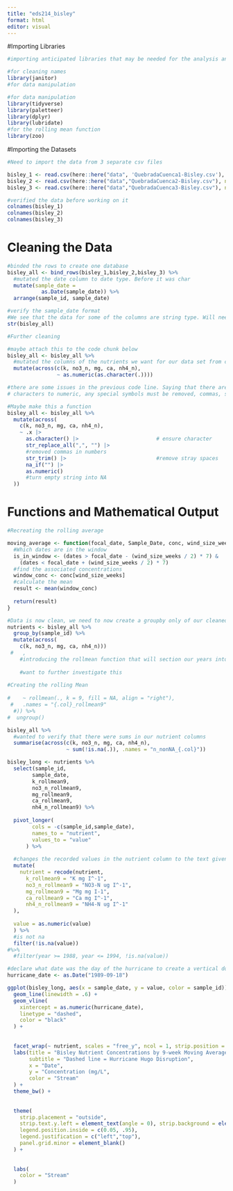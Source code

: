 ```yaml
---
title: "eds214_bisley"
format: html
editor: visual
---
```


#Importing Libraries

```r
#importing anticipated libraries that may be needed for the analysis and replication

#for cleaning names
library(janitor)
#for data manipulation

#for data manipulation
library(tidyverse)
library(paletteer)
library(dplyr)
library(lubridate)
#for the rolling mean function
library(zoo)
```

#Importing the Datasets

```r
#Need to import the data from 3 separate csv files

bisley_1 <- read.csv(here::here("data", 'QuebradaCuenca1-Bisley.csv'), na = c("-99999", "")) |> janitor::clean_names()
bisley_2 <- read.csv(here::here("data","QuebradaCuenca2-Bisley.csv"), na = c("-99999", "")) |> janitor::clean_names()
bisley_3 <- read.csv(here::here("data","QuebradaCuenca3-Bisley.csv"), na = c("-99999", "")) |> janitor::clean_names()

```

```r
#verified the data before working on it
colnames(bisley_1)
colnames(bisley_2)
colnames(bisley_3)
```

# Cleaning the Data

```r
#binded the rows to create one database
bisley_all <- bind_rows(bisley_1,bisley_2,bisley_3) %>% 
  #mutated the date column to date type. Before it was char
  mutate(sample_date = 
           as.Date(sample_date)) %>% 
  arrange(sample_id, sample_date)
```

```r
#verify the sample_date format
#We see that the data for some of the columns are string type. Will need  change this
str(bisley_all)
```

```r
#Further cleaning

#maybe attach this to the code chunk below
bisley_all <- bisley_all %>%
  #mutated the columns of the nutrients we want for our data set from character to numeric
  mutate(across(c(k, no3_n, mg, ca, nh4_n),
                ~ as.numeric(as.character(.))))
```

```r
#there are some issues in the previous code line. Saying that there are NAs included. We must ensure all entries are numeric, so we need to replace:
# characters to numeric, any special symbols must be removed, commas, spaces, empties to NAs

#Maybe make this a function
bisley_all <- bisley_all %>%
  mutate(across(
    c(k, no3_n, mg, ca, nh4_n),
    ~ .x |>
      as.character() |>                         # ensure character
      str_replace_all(",", "") |>
      #removed commas in numbers
      str_trim() |>                             #remove stray spaces
      na_if("") |>                        
      as.numeric()
      #turn empty string into NA
  ))
```

# Functions and Mathematical Output

```r
#Recreating the rolling average 

moving_average <- function(focal_date, Sample_Date, conc, wind_size_weeks) {
  #Which dates are in the window
  is_in_window <- (dates > focal_date - (wind_size_weeks / 2) * 7) &
    (dates < focal_date + (wind_size_weeks / 2) * 7)
  #find the associated concentrations
  window_conc <- conc[wind_size_weeks]
  #calculate the mean
  result <- mean(window_conc)
  
  return(result)
}
```

```r

#Data is now clean, we need to now create a groupby only of our cleaned nutrients that were interested in
nutrients <- bisley_all %>% 
  group_by(sample_id) %>%
  mutate(across(
    c(k, no3_n, mg, ca, nh4_n)))
 #   ,
    #introducing the rollmean function that will section our years into 9 sections for the means
    
    #want to further investigate this
    
#Creating the rolling Mean
    
#    ~ rollmean(., k = 9, fill = NA, align = "right"),
 #   .names = "{.col}_rollmean9"
  #)) %>%
#  ungroup()
```

```r
bisley_all %>% 
  #wanted to verify that there were sums in our nutrient columns
  summarise(across(c(k, no3_n, mg, ca, nh4_n),
                   ~ sum(!is.na(.)), .names = "n_nonNA_{.col}"))
```

```r
bisley_long <- nutrients %>% 
  select(sample_id, 
        sample_date,
        k_rollmean9,
        no3_n_rollmean9,
        mg_rollmean9,
        ca_rollmean9,
        nh4_n_rollmean9) %>% 
      
  pivot_longer(
        cols = -c(sample_id,sample_date),
        names_to = "nutrient",
        values_to = "value"
      ) %>% 
  
  #changes the recorded values in the nutrient column to the text given
  mutate(
    nutrient = recode(nutrient,
      k_rollmean9 = "K mg I^-1",
      no3_n_rollmean9 = "NO3-N ug I^-1",
      mg_rollmean9 = "Mg mg I-1",
      ca_rollmean9 = "Ca mg I^-1",
      nh4_n_rollmean9 = "NH4-N ug I^-1"
  ), 
  
  value = as.numeric(value)
  ) %>% 
  #is not na
  filter(!is.na(value)) 
#%>% 
  #filter(year >= 1988, year <= 1994, !is.na(value))
```

```r
#declare what date was the day of the hurricane to create a vertical dotted line for the graph
hurricane_date <- as.Date("1989-09-18")

ggplot(bisley_long, aes(x = sample_date, y = value, color = sample_id)) +
  geom_line(linewidth = .6) +
  geom_vline(
    xintercept = as.numeric(hurricane_date),
    linetype = "dashed",
    color = "black"
  ) +
  
  
  facet_wrap(~ nutrient, scales = "free_y", ncol = 1, strip.position = "left") + #this move the nutrients to the left
  labs(title = "Bisley Nutrient Concentrations by 9-week Moving Averages",
       subtitle = "Dashed line = Hurricane Hugo Disruption",
       x = "Date",
       y = "Concentration (mg/L",
       color = "Stream"
  ) + 
  theme_bw() +
  
  
  theme(
    strip.placement = "outside",
    strip.text.y.left = element_text(angle = 0), strip.background = element_rect(fill = "grey"),
    legend.position.inside = c(0.05, .95),
    legend.justification = c("left","top"),
    panel.grid.minor = element_blank()
  ) +
  
  
  labs(
    color = "Stream"
  )
```
